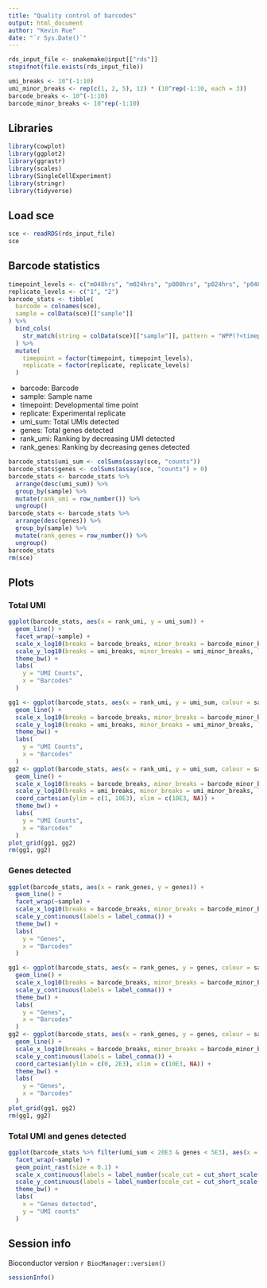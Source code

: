 ```yaml
---
title: "Quality control of barcodes"
output: html_document
author: "Kevin Rue"
date: "`r Sys.Date()`"
---
```


```r
rds_input_file <- snakemake@input[["rds"]]
stopifnot(file.exists(rds_input_file))
```

```r
umi_breaks <- 10^(-1:10)
umi_minor_breaks <- rep(c(1, 2, 5), 12) * (10^rep(-1:10, each = 3))
barcode_breaks <- 10^(-1:10)
barcode_minor_breaks <- 10^rep(-1:10)
```

## Libraries

```r
library(cowplot)
library(ggplot2)
library(ggrastr)
library(scales)
library(SingleCellExperiment)
library(stringr)
library(tidyverse)
```

## Load sce

```r
sce <- readRDS(rds_input_file)
sce
```

## Barcode statistics

```r
timepoint_levels <- c("m048hrs", "m024hrs", "p000hrs", "p024hrs", "p048hrs", "p072hrs", "p096hrs", "p120hrs")
replicate_levels <- c("1", "2")
barcode_stats <- tibble(
  barcode = colnames(sce),
  sample = colData(sce)[["sample"]]
) %>% 
  bind_cols(
    str_match(string = colData(sce)[["sample"]], pattern = "WPP(?<timepoint>[mp][[:digit:]]{3}hrs)_rep(?<replicate>[[:digit:]]{1})")[, -1]
  ) %>% 
  mutate(
    timepoint = factor(timepoint, timepoint_levels),
    replicate = factor(replicate, replicate_levels)
  )
```

- barcode: Barcode
- sample: Sample name
- timepoint: Developmental time point
- replicate: Experimental replicate
- umi_sum: Total UMIs detected
- genes: Total genes detected
- rank_umi: Ranking by decreasing UMI detected
- rank_genes: Ranking by decreasing genes detected

```r
barcode_stats$umi_sum <- colSums(assay(sce, "counts"))
barcode_stats$genes <- colSums(assay(sce, "counts") > 0)
barcode_stats <- barcode_stats %>% 
  arrange(desc(umi_sum)) %>% 
  group_by(sample) %>% 
  mutate(rank_umi = row_number()) %>% 
  ungroup()
barcode_stats <- barcode_stats %>% 
  arrange(desc(genes)) %>% 
  group_by(sample) %>% 
  mutate(rank_genes = row_number()) %>% 
  ungroup()
barcode_stats
rm(sce)
```

## Plots

### Total UMI

```r
ggplot(barcode_stats, aes(x = rank_umi, y = umi_sum)) +
  geom_line() +
  facet_wrap(~sample) +
  scale_x_log10(breaks = barcode_breaks, minor_breaks = barcode_minor_breaks, labels = label_number(scale_cut = cut_short_scale())) +
  scale_y_log10(breaks = umi_breaks, minor_breaks = umi_minor_breaks, labels = label_number(scale_cut = cut_short_scale())) +
  theme_bw() +
  labs(
    y = "UMI Counts",
    x = "Barcodes"
  )
```

```r
gg1 <- ggplot(barcode_stats, aes(x = rank_umi, y = umi_sum, colour = sample)) +
  geom_line() +
  scale_x_log10(breaks = barcode_breaks, minor_breaks = barcode_minor_breaks, labels = label_number(scale_cut = cut_short_scale())) +
  scale_y_log10(breaks = umi_breaks, minor_breaks = umi_minor_breaks, labels = label_number(scale_cut = cut_short_scale())) +
  theme_bw() +
  labs(
    y = "UMI Counts",
    x = "Barcodes"
  )
gg2 <- ggplot(barcode_stats, aes(x = rank_umi, y = umi_sum, colour = sample)) +
  geom_line() +
  scale_x_log10(breaks = barcode_breaks, minor_breaks = barcode_minor_breaks, labels = label_number(scale_cut = cut_short_scale())) +
  scale_y_log10(breaks = umi_breaks, minor_breaks = umi_minor_breaks, labels = label_number(scale_cut = cut_short_scale())) +
  coord_cartesian(ylim = c(1, 10E3), xlim = c(10E3, NA)) +
  theme_bw() +
  labs(
    y = "UMI Counts",
    x = "Barcodes"
  )
plot_grid(gg1, gg2)
rm(gg1, gg2)
```

### Genes detected

```r
ggplot(barcode_stats, aes(x = rank_genes, y = genes)) +
  geom_line() +
  facet_wrap(~sample) +
  scale_x_log10(breaks = barcode_breaks, minor_breaks = barcode_minor_breaks, labels = label_number(scale_cut = cut_short_scale())) +
  scale_y_continuous(labels = label_comma()) +
  theme_bw() +
  labs(
    y = "Genes",
    x = "Barcodes"
  )
```

```r
gg1 <- ggplot(barcode_stats, aes(x = rank_genes, y = genes, colour = sample)) +
  geom_line() +
  scale_x_log10(breaks = barcode_breaks, minor_breaks = barcode_minor_breaks, labels = label_number(scale_cut = cut_short_scale())) +
  scale_y_continuous(labels = label_comma()) +
  theme_bw() +
  labs(
    y = "Genes",
    x = "Barcodes"
  )
gg2 <- ggplot(barcode_stats, aes(x = rank_genes, y = genes, colour = sample)) +
  geom_line() +
  scale_x_log10(breaks = barcode_breaks, minor_breaks = barcode_minor_breaks, labels = label_number(scale_cut = cut_short_scale())) +
  scale_y_continuous(labels = label_comma()) +
  coord_cartesian(ylim = c(0, 2E3), xlim = c(10E3, NA)) +
  theme_bw() +
  labs(
    y = "Genes",
    x = "Barcodes"
  )
plot_grid(gg1, gg2)
rm(gg1, gg2)
```

### Total UMI and genes detected

```r
ggplot(barcode_stats %>% filter(umi_sum < 20E3 & genes < 5E3), aes(x = genes, y = umi_sum)) +
  facet_wrap(~sample) +
  geom_point_rast(size = 0.1) +
  scale_x_continuous(labels = label_number(scale_cut = cut_short_scale())) +
  scale_y_continuous(labels = label_number(scale_cut = cut_short_scale())) +
  theme_bw() +
  labs(
    x = "Genes detected",
    y = "UMI counts"
  )
```

## Session info

Bioconductor version `r BiocManager::version()`

```r
sessionInfo()
```
